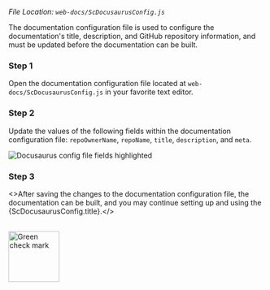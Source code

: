 
_File Location: `web-docs/ScDocusaurusConfig.js`_

The documentation configuration file is used to configure the documentation's title, description,
and GitHub repository information, and must be updated before the documentation can be built.

### Step 1

Open the documentation configuration file located at `web-docs/ScDocusaurusConfig.js` in your
favorite text editor.

### Step 2

Update the values of the following fields within the documentation configuration
file: `repoOwnerName`, `repoName`, `title`, `description`, and `meta`.

<img src={DocusaurusUpdateProjectInfo} alt="Docusaurus config file fields highlighted" />

### Step 3

<>After saving the changes to the documentation configuration file, the documentation can be built,
and you may continue setting up and using the {ScDocusaurusConfig.title}.</><br/><br/>

<img src={GreenCheckMark} alt="Green check mark" width="100"/>